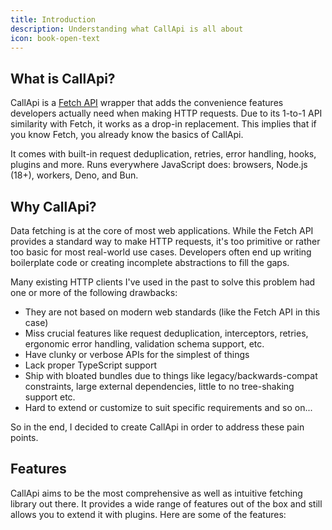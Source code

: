 ```yaml
---
title: Introduction
description: Understanding what CallApi is all about
icon: book-open-text
---
```


## What is CallApi?

CallApi is a [Fetch API](https://developer.mozilla.org/en-US/docs/Web/API/Fetch_API) wrapper that adds the convenience features developers actually need when making HTTP requests. Due to its 1-to-1 API similarity with Fetch, it works as a drop-in replacement. This implies that if you know Fetch, you already know the basics of CallApi.

It comes with built-in request deduplication, retries, error handling, hooks, plugins and more. Runs everywhere JavaScript does: browsers, Node.js (18+), workers, Deno, and Bun.

## Why CallApi?

Data fetching is at the core of most web applications. While the Fetch API provides a standard way to make HTTP requests, it's too primitive or rather too basic for most real-world use cases. Developers often end up writing boilerplate code or creating incomplete abstractions to fill the gaps.

Many existing HTTP clients I've used in the past to solve this problem had one or more of the following drawbacks:

- They are not based on modern web standards (like the Fetch API in this case)
- Miss crucial features like request deduplication, interceptors, retries, ergonomic error handling, validation schema support, etc.
- Have clunky or verbose APIs for the simplest of things
- Lack proper TypeScript support
- Ship with bloated bundles due to things like legacy/backwards-compat constraints, large external dependencies, little to no tree-shaking support etc.
- Hard to extend or customize to suit specific requirements and so on...

So in the end, I decided to create CallApi in order to address these pain points.

## Features

CallApi aims to be the most comprehensive as well as intuitive fetching library out there. It provides a wide range of features out of the box and still allows you to extend it with plugins. Here are some of the features:

<Cards>
	<Card
		title="Request Deduplication"
		description="Eliminates duplicate requests and by effect, race conditions."
	/>
	<Card
		title="Interceptors/Hooks"
		description="Callback functions that allows running of side effects at different points in the request/response lifecycle."
	/>
	<Card
		title="Smart Response Parser"
		description="Smart response parser for any response type (json, blob, buffer, etc.)."
	/>
	<Card
		title="Content Type Detection"
		description="Automatically detects the content type header of the response for common types."
	/>
	<Card
		title="URL Params and Query Support"
		description="Convenient syntax for adding url parameters as well as query strings to the request url."
	/>
	<Card title="Extensible" description="Plugins and hooks to extend the functionality." />
	<Card title="Response Validation" description="Allows you to validate the response before returning." />
	<Card
		title="Retries"
		description="Advanced retry mechanisms with linear and exponential backoff strategies or custom retry conditions."
	/>
</Cards>
